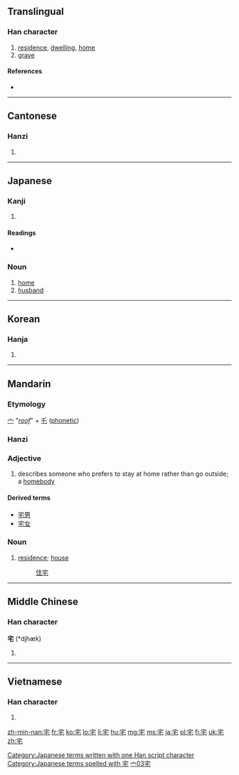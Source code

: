 ==Translingual==

===Han character===
{{Han char|rn=40|rad=宀|as=03|sn=6|four=3071<sub>4</sub>|canj=十竹心 (JHP)|ids=⿱[[宀]][[乇]]}}

# [[residence]], [[dwelling]], [[home]]
# [[grave]]

====References====
* {{Han ref|kx=0281.200|dkj=07064|dj=0551.190|hdz=20913.030|uh=5B85|ud=23429|bh=A676|bd=42614}}

----

==Cantonese==

===Hanzi===
{{yue-hanzi|jyut=[[zaak6]]|y=jaak6}}

# {{defn|lang=yue|sort=宀03}}

----

==Japanese==

===Kanji===
{{ja-kanji|grade=6|rs=宀03}}

# {{defn|lang=ja|sort=宀03}}

====Readings====
* {{ja-readings|on=[[たく]] (taku)|kun=[[いえ]] (ie), [[すまう]] (sumau), [[やけ]] (yake)}}

===Noun===
{{ja-noun|k|hira=たく|rom=taku}}

# [[home]]
# [[husband]]

[[Category:Japanese terms written with one Han script character]]
[[Category:Japanese terms spelled with 宅]]
----

==Korean==

===Hanja===
{{ko-hanja|hangeul=[[댁]], [[택]]|rv=daek, taek|mr=taek, t'aek}}

# {{defn|lang=ko|sort=宀03}}

----

==Mandarin==
{{zh-hanzi-box|[[宅]]}}

===Etymology===
[[宀]] "''[[roof]]''" + [[乇]] ([[phonetic]])

===Hanzi===
{{cmn-hanzi|pin=[[zhái]] ([[zhai2]])|wg=chai<sup>2</sup>}}

===Adjective===
{{cmn-noun|ts|pin=zhái|pint=zhai2}}

# {{context|slang|lang=cmn|sort=zhai2}} describes someone who prefers to stay at home rather than go outside; a [[homebody]]

====Derived terms====
* [[宅男]]
* [[宅女]]

===Noun===
{{cmn-noun|ts|pin=zhái|pint=zhai2}}

# [[residence]]; [[house]]
#: [[住宅]]

[[Category:Mandarin slang|宀03宅]]

----

==Middle Chinese==

===Han character===
'''宅''' (*djhæk)<!--note: asterisk indicates that this character appears more than four times in the Tang Dynasty corpus of literature-->

# {{defn|lang=ltc|sort=宀03}}

----

==Vietnamese==

===Han character===
{{vi-hantu|[[trạch]]|rs=宀03}}

# {{defn|lang=vi|sort=宀03}}

[[zh-min-nan:宅]]
[[fr:宅]]
[[ko:宅]]
[[lo:宅]]
[[li:宅]]
[[hu:宅]]
[[mg:宅]]
[[ms:宅]]
[[ja:宅]]
[[pl:宅]]
[[fi:宅]]
[[uk:宅]]
[[zh:宅]]